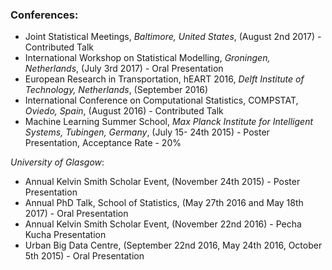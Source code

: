 
### Conferences: 

- Joint Statistical Meetings, *Baltimore, United States*, (August 2nd 2017) - Contributed Talk
- International Workshop on Statistical Modelling, *Groningen, Netherlands*, (July 3rd 2017) - Oral Presentation
- European Research in Transportation, hEART 2016, *Delft Institute of Technology,  Netherlands*, (September 2016)
- International Conference on Computational Statistics, COMPSTAT, *Oviedo, Spain*, (August 2016) - Contributed Talk
- Machine Learning Summer School, *Max Planck Institute for Intelligent Systems, Tubingen, Germany*, (July 15- 24th 2015) - Poster Presentation, Acceptance Rate - 20%  

*University of Glasgow*:

- Annual Kelvin Smith Scholar Event, (November 24th 2015) - Poster Presentation
- Annual PhD Talk, School of Statistics, (May 27th 2016 and May 18th 2017) - Oral Presentation
- Annual Kelvin Smith Scholar Event, (November 22nd 2016) - Pecha Kucha Presentation
- Urban Big Data Centre, (September 22nd 2016, May 24th 2016, October 5th 2015) - Oral Presentation